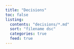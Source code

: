 ```yaml
---
title: "Decisions"
toc: false
listing:
  contents: "decisions/*.md"
  sort: "filename dsc"
  categories: true
  feed: true
---
```

